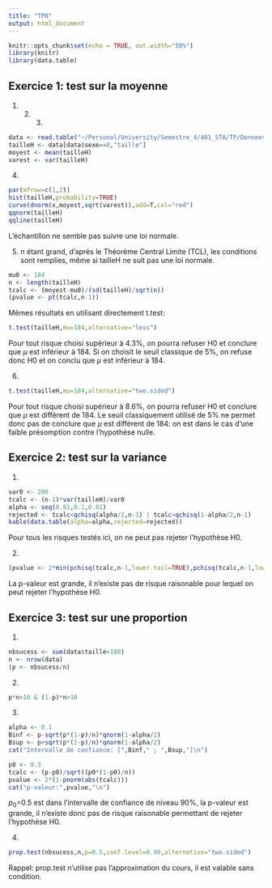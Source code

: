 ```yaml
---
title: "TP8"
output: html_document
---
```


```r
knitr::opts_chunk$set(echo = TRUE, out.width="50%")
library(knitr)
library(data.table)

```

## Exercice 1: test sur la moyenne 

1. 2. 3. 
```r
data <- read.table("~/Personal/University/Semestre_4/401_STA/TP/Donnees/apnee.csv",header=TRUE,sep=",")
tailleH <- data[data$sexe==0,"taille"]
moyest <- mean(tailleH)
varest <- var(tailleH)
```

4. 
```r
par(mfrow=c(1,2))
hist(tailleH,probability=TRUE)
curve(dnorm(x,moyest,sqrt(varest)),add=T,col="red")
qqnorm(tailleH)
qqline(tailleH)
```

L'échantillon ne semble pas suivre une loi normale. 

5.
n étant grand, d'après le Théorème Central Limite (TCL), les conditions sont remplies, même si tailleH ne suit pas une loi normale.
```r
mu0 <- 184
n <- length(tailleH)
tcalc <- (moyest-mu0)/(sd(tailleH)/sqrt(n))
(pvalue <- pt(tcalc,n-1))
```

Mêmes résultats en utilisant directement t.test:
```r
t.test(tailleH,mu=184,alternative="less")
```
Pour tout risque choisi supérieur à 4.3%, on pourra refuser H0 et conclure que $\mu$ est inférieur à 184. Si on choisit le seuil classique de 5%, on refuse donc H0 et on conclu que $\mu$ est inférieur à 184.

6.
```r
t.test(tailleH,mu=184,alternative="two.sided")
```
Pour tout risque choisi supérieur à 8.6%, on pourra refuser H0 et conclure que $\mu$ est différent de 184. Le seuil classiquement utilisé de 5% ne permet donc pas de conclure que $\mu$ est différent de 184: on est dans le cas d'une faible présomption contre l'hypothèse nulle.

## Exercice 2: test sur la variance 

1.
```r
var0 <- 200
tcalc <- (n-1)*var(tailleH)/var0
alpha <- seq(0.01,0.1,0.01)
rejected <- tcalc<qchisq(alpha/2,n-1) | tcalc>qchisq(1-alpha/2,n-1)
kable(data.table(alpha=alpha,rejected=rejected))
```
Pour tous les risques testés ici, on ne peut pas rejeter l'hypothèse H0. 

2.
```r
(pvalue <- 2*min(pchisq(tcalc,n-1,lower.tail=TRUE),pchisq(tcalc,n-1,lower.tail=FALSE)))
```
La p-valeur est grande, il n'existe pas de risque raisonable pour lequel on peut rejeter l'hypothèse H0. 

##  Exercice 3: test sur une proportion

1.
```r
nbsucess <- sum(data$taille>180)
n <- nrow(data)
(p <- nbsucess/n)
```

2.
```r
p*n>10 & (1-p)*n>10
```

3.
```r
alpha <- 0.1
Binf <- p-sqrt(p*(1-p)/n)*qnorm(1-alpha/2)
Bsup <- p+sqrt(p*(1-p)/n)*qnorm(1-alpha/2)
cat("Intervalle de confiance: [",Binf," ; ",Bsup,"]\n")

p0 <- 0.5
tcalc <- (p-p0)/sqrt((p0*(1-p0)/n))
pvalue <- 2*(1-pnorm(abs(tcalc)))
cat("p-valeur:",pvalue,"\n")


```
$p_0$=0.5 est dans l'intervalle de confiance de niveau 90%, la p-valeur est grande, il n'existe donc pas de risque raisonable permettant de rejeter l'hypothèse H0. 

4.
```r
prop.test(nbsucess,n,p=0.5,conf.level=0.90,alternative="two.sided")
```
Rappel: prop.test n'utilise pas l'approximation du cours, il est valable sans condition. 
